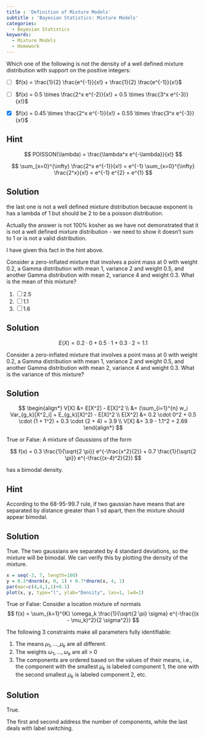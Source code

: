 ```yaml
---
title : 'Definition of Mixture Models'
subtitle : 'Bayesian Statistics: Mixture Models'
categories:
  - Bayesian Statistics
keywords:
  - Mixture Models
  - Homework
---
```




::: {#exr-1}
Which one of the following is not the density of a well defined mixture distribution with support on the positive integers:


- [ ] $f(x) = \frac{1}{2} \frac{e^{-1}}{x!} + \frac{1}{2} \frac{e^{-1}}{x!}$

- [ ] $f(x) = 0.5 \times  \frac{2^x e^{-2}}{x!} + 0.5 \times  \frac{3^x e^{-3}}{x!}$

- [x] $f(x) = 0.45 \times  \frac{2^x e^{-1}}{x!} + 0.55 \times  \frac{3^x e^{-3}}{x!}$

:::: {.callout-tip collapse="true"}
## Hint

$$
POISSON(\lambda) = \frac{\lambda^x e^{-\lambda}}{x!}
$$

$$ 
\sum_{x=0}^{\infty} \frac{2^x e^{-1}}{x!} = e^{-1} \sum_{x=0}^{\infty} \frac{2^x}{x!} = e^{-1} e^{2} = e^{1}
$$
::::


:::: {.callout-note collapse="true"}
## Solution

the last one is not a well defined mixture distribution because exponent is has a lambda of 1 but should be 2 to be a poisson distribution.

Actually the answer is not 100% kosher as we have not demonstrated that it is not a well defined mixture distribution - we need to show it doesn't sum to 1 or is not a valid distribution.

I have given this fact in the hint above.


::::

:::

::: {#exr-2}

Consider a zero-inflated mixture that involves a point mass at 0 with weight 0.2,  a Gamma distribution with mean 1, variance 2 and weight 0.5, and another Gamma distribution with mean 2, variance 4 and weight 0.3.  What is the mean of this mixture?


1. [ ] 2.5
2. [ ] 1.1
3. [ ] 1.6

:::: {.callout-note collapse="true"}
## Solution

$$
E(X) = 0.2 \cdot 0 + 0.5 \cdot 1 + 0.3 \cdot 2 = 1.1
$$

::::

:::

::: {#exr-3}

Consider a zero-inflated mixture that involves a point mass at 0 with weight 0.2,  a Gamma distribution with mean 1, variance 2 and weight 0.5, and another Gamma distribution with mean 2, variance 4 and weight 0.3.  What is the variance of this mixture?



:::: {.callout-note collapse="true"}
## Solution

$$
\begin{align*}
V[X] &= E[X^2] - E[X]^2
\\ &= (\sum_{i=1}^{n} w_i Var_{g_k}[X^2_i] + E_{g_k}[X]^2) - E[X]^2
\\ E[X^2] &= 0.2 \cdot 0^2 + 0.5 \cdot (1 + 1^2) + 0.3 \cdot (2 + 4) = 3.9 
\\ V[X] &= 3.9 - 1.1^2 = 2.69
\end{align*}
$$

::::

:::

::: {#exr-4}
True or False:  A mixture of *Gaussians* of the form

$$
f(x) = 0.3 \frac{1}{\sqrt{2 \pi}} e^{-\frac{x^2}{2}} + 0.7 \frac{1}{\sqrt{2 \pi}} e^{-\frac{(x-4)^2}{2}}
$$

has a bimodal density.

:::: {.callout-note collapse="true"}

## Hint

According to the 68-95-99.7 rule, if two gaussian have means that are separated by distance greater than 1 sd apart, then the mixture should appear bimodal.
::::

:::: {.callout-note collapse="true"}
## Solution
True.  The two gaussians are separated by 4 standard deviations, so the mixture will be bimodal. We can verify this by plotting the density of the mixture.


```r
x = seq(-3, 7, length=100)
y = 0.3*dnorm(x, 0, 1) + 0.7*dnorm(x, 4, 1)
par(mar=c(4,4,1,1)+0.1)
plot(x, y, type="l", ylab="Density", las=1, lwd=2)
```
::::


:::

::: {#exr-5}
True or False: Consider a location mixture of normals
$$
f(x) = \sum_{k=1}^{K} \omega_k \frac{1}{\sqrt{2 \pi} \sigma} e^{-\frac{(x - \mu_k)^2}{2 \sigma^2}}
$$

The following 3 constraints make all parameters fully identifiable:

1. The means $\mu_1,\ldots,\mu_k$ are all different.
2. The weights $\omega_1,\ldots,\omega_k$ are all > 0
3. The components are ordered based on the values of their means, i.e., the component with the smallest $\mu_k$ is labeled component 1, the one with the second smallest $\mu_k$ is labeled component 2, etc.

:::: {.callout-note collapse="true"}
## Solution

True.  

The first and second address the number of components,
while the last deals with label switching.

::::

:::